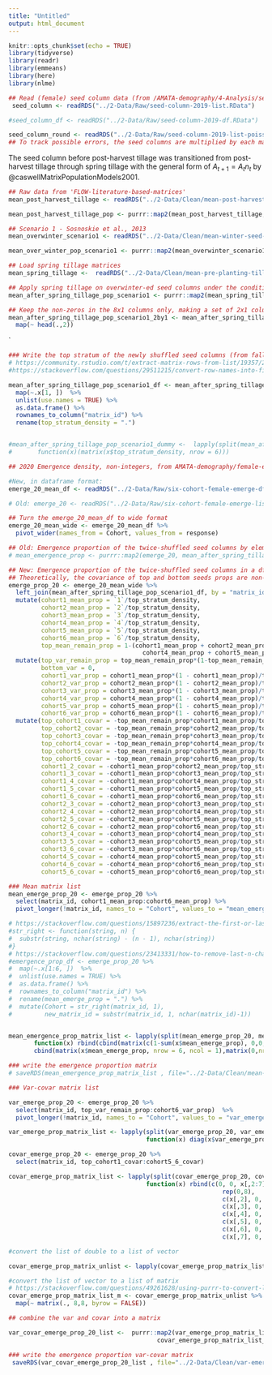 ```yaml
---
title: "Untitled"
output: html_document
---
```


```r
knitr::opts_chunk$set(echo = TRUE)
library(tidyverse)
library(readr)
library(emmeans)
library(here)
library(nlme)
```


```r
## Read (female) seed column data (from /AMATA-demography/4-Analysis/seedbank-fates-2014-through-2019.Rmd at chunk seed-column-19) 
 seed_column <- readRDS("../2-Data/Raw/seed-column-2019-list.RData")

#seed_column_df <- readRDS("../2-Data/Raw/seed-column-2019-df.RData")

seed_column_round <- readRDS("../2-Data/Raw/seed-column-2019-list-poisson.RData")
## To track possible errors, the seed columns are multiplied by each matrix step-by-step
```

The seed column before post-harvest tillage was transitioned from post-harvest tillage through spring tillage with the general form of $A_{t+1} = A_tn_t$ by @caswellMatrixPopulationModels2001.  

```r
## Raw data from 'FLOW-literature-based-matrices'
mean_post_harvest_tillage <- readRDS("../2-Data/Clean/mean-post-harvest-tillage.RData")

mean_post_harvest_tillage_pop <- purrr::map2(mean_post_harvest_tillage, seed_column, `%*%`)
```

```r
## Scenario 1 - Sosnoskie et al., 2013
mean_overwinter_scenario1 <- readRDS("../2-Data/Clean/mean-winter-seed-survival-scenario1.RData")

mean_over_winter_pop_scenario1 <- purrr::map2(mean_overwinter_scenario1, mean_post_harvest_tillage_pop, `%*%`)
```

```r
## Load spring tillage matrices
mean_spring_tillage <-  readRDS("../2-Data/Clean/mean-pre-planting-tillage.RData")

## Apply spring tillage on overwinter-ed seed columns under the condition reported by Sosnoskie et al. 2013
mean_after_spring_tillage_pop_scenario1 <- purrr::map2(mean_spring_tillage, mean_over_winter_pop_scenario1, `%*%`)

## Keep the non-zeros in the 8x1 columns only, making a set of 2x1 columns
mean_after_spring_tillage_pop_scenario1_2by1 <- mean_after_spring_tillage_pop_scenario1   %>%
  map(~ head(.,2))

```

`
```r

### Write the top stratum of the newly shuffled seed columns (from fall tillage through spring tillage) into a dummy matrix
# https://community.rstudio.com/t/extract-matrix-rows-from-list/19357/2
#https://stackoverflow.com/questions/29511215/convert-row-names-into-first-column

mean_after_spring_tillage_pop_scenario1_df <- mean_after_spring_tillage_pop_scenario1  %>%
  map(~.x[1, ])  %>% 
  unlist(use.names = TRUE) %>%
  as.data.frame() %>%
  rownames_to_column("matrix_id") %>% 
  rename(top_stratum_density = ".")


#mean_after_spring_tillage_pop_scenario1_dummy <-  lapply(split(mean_after_spring_tillage_pop_scenario1_df, mean_after_spring_tillage_pop_scenario1_df$matrix_id),
#       function(x)(matrix(x$top_stratum_density, nrow = 6)))

```

```r
## 2020 Emergence density, non-integers, from AMATA-demography/female-emergence chunk emerge-20-emm-df

#New, in dataframe format: 
emerge_20_mean_df <- readRDS("../2-Data/Raw/six-cohort-female-emerge-df-2020-raw.RData")

# Old: emerge_20 <- readRDS("../2-Data/Raw/six-cohort-female-emerge-list-2020-raw.RData")

## Turn the emerge_20_mean_df to wide format 
emerge_20_mean_wide <- emerge_20_mean_df %>%
  pivot_wider(names_from = Cohort, values_from = response)
```


```r

## Old: Emergence proportion of the twice-shuffled seed columns by element-wise division
# mean_emergence_prop <- purrr::map2(emerge_20, mean_after_spring_tillage_pop_scenario1_dummy, `/`)

## New: Emergence proportion of the twice-shuffled seed columns in a df merged with the mean_after_spring_tillage_pop_scenario1_df piece
## Theoretically, the covariance of top and bottom seeds props are non-zeros, but this particular matrix only concerns the relationships of the top stratum and 6 seedling cohorts. 
emerge_prop_20 <- emerge_20_mean_wide %>% 
  left_join(mean_after_spring_tillage_pop_scenario1_df, by = "matrix_id") %>%
  mutate(cohort1_mean_prop = `1`/top_stratum_density,
         cohort2_mean_prop = `2`/top_stratum_density,
         cohort3_mean_prop = `3`/top_stratum_density,
         cohort4_mean_prop = `4`/top_stratum_density,
         cohort5_mean_prop = `5`/top_stratum_density,
         cohort6_mean_prop = `6`/top_stratum_density,
         top_mean_remain_prop = 1-(cohort1_mean_prop + cohort2_mean_prop + cohort3_mean_prop +
                                     cohort4_mean_prop + cohort5_mean_prop + cohort6_mean_prop)) %>%
  mutate(top_var_remain_prop = top_mean_remain_prop*(1-top_mean_remain_prop)/top_stratum_density,
         bottom_var = 0,
         cohort1_var_prop = cohort1_mean_prop*(1 - cohort1_mean_prop)/top_stratum_density,
         cohort2_var_prop = cohort2_mean_prop*(1 - cohort2_mean_prop)/top_stratum_density,
         cohort3_var_prop = cohort3_mean_prop*(1 - cohort3_mean_prop)/top_stratum_density,
         cohort4_var_prop = cohort4_mean_prop*(1 - cohort4_mean_prop)/top_stratum_density,
         cohort5_var_prop = cohort5_mean_prop*(1 - cohort5_mean_prop)/top_stratum_density,
         cohort6_var_prop = cohort6_mean_prop*(1 - cohort6_mean_prop)/top_stratum_density) %>%
  mutate(top_cohort1_covar = -top_mean_remain_prop*cohort1_mean_prop/top_stratum_density,
         top_cohort2_covar = -top_mean_remain_prop*cohort2_mean_prop/top_stratum_density,
         top_cohort3_covar = -top_mean_remain_prop*cohort3_mean_prop/top_stratum_density,
         top_cohort4_covar = -top_mean_remain_prop*cohort4_mean_prop/top_stratum_density,
         top_cohort5_covar = -top_mean_remain_prop*cohort5_mean_prop/top_stratum_density,
         top_cohort6_covar = -top_mean_remain_prop*cohort6_mean_prop/top_stratum_density,
         cohort1_2_covar = -cohort1_mean_prop*cohort2_mean_prop/top_stratum_density,
         cohort1_3_covar = -cohort1_mean_prop*cohort3_mean_prop/top_stratum_density,
         cohort1_4_covar = -cohort1_mean_prop*cohort4_mean_prop/top_stratum_density,
         cohort1_5_covar = -cohort1_mean_prop*cohort5_mean_prop/top_stratum_density,
         cohort1_6_covar = -cohort1_mean_prop*cohort6_mean_prop/top_stratum_density,
         cohort2_3_covar = -cohort2_mean_prop*cohort3_mean_prop/top_stratum_density,
         cohort2_4_covar = -cohort2_mean_prop*cohort4_mean_prop/top_stratum_density,
         cohort2_5_covar = -cohort2_mean_prop*cohort5_mean_prop/top_stratum_density,
         cohort2_6_covar = -cohort2_mean_prop*cohort6_mean_prop/top_stratum_density,
         cohort3_4_covar = -cohort3_mean_prop*cohort4_mean_prop/top_stratum_density,
         cohort3_5_covar = -cohort3_mean_prop*cohort5_mean_prop/top_stratum_density,
         cohort3_6_covar = -cohort3_mean_prop*cohort6_mean_prop/top_stratum_density,
         cohort4_5_covar = -cohort4_mean_prop*cohort5_mean_prop/top_stratum_density,
         cohort4_6_covar = -cohort4_mean_prop*cohort6_mean_prop/top_stratum_density,
         cohort5_6_covar = -cohort5_mean_prop*cohort6_mean_prop/top_stratum_density)

### Mean matrix list 
mean_emerge_prop_20 <- emerge_prop_20 %>%
  select(matrix_id, cohort1_mean_prop:cohort6_mean_prop) %>%
  pivot_longer(!matrix_id, names_to = "Cohort", values_to = "mean_emerge_prop")

# https://stackoverflow.com/questions/15897236/extract-the-first-or-last-n-characters-of-a-string
#str_right <- function(string, n) {
#  substr(string, nchar(string) - (n - 1), nchar(string))
#}
# https://stackoverflow.com/questions/23413331/how-to-remove-last-n-characters-from-every-element-in-the-r-vector
#emergence_prop_df <- emerge_prop_20 %>%
#  map(~.x[1:6, ])  %>% 
#  unlist(use.names = TRUE) %>%
#  as.data.frame() %>%
#  rownames_to_column("matrix_id") %>% 
#  rename(mean_emerge_prop = ".") %>%
#  mutate(Cohort = str_right(matrix_id, 1),
#         new_matrix_id = substr(matrix_id, 1, nchar(matrix_id)-1))


mean_emergence_prop_matrix_list <- lapply(split(mean_emerge_prop_20, mean_emerge_prop_20$matrix_id),
       function(x) rbind(cbind(matrix(c(1-sum(x$mean_emerge_prop), 0,0,1), nrow = 2, byrow = TRUE), matrix(0,nrow = 2, ncol = 6)),
       cbind(matrix(x$mean_emerge_prop, nrow = 6, ncol = 1),matrix(0,nrow =6, ncol=7))))

### write the emergence proportion matrix
# saveRDS(mean_emergence_prop_matrix_list , file="../2-Data/Clean/mean-emergence-prop-scenario1.RData")

### Var-covar matrix list

var_emerge_prop_20 <- emerge_prop_20 %>%
  select(matrix_id, top_var_remain_prop:cohort6_var_prop)  %>%
  pivot_longer(!matrix_id, names_to = "Cohort", values_to = "var_emerge_prop")

var_emerge_prop_matrix_list <- lapply(split(var_emerge_prop_20, var_emerge_prop_20$matrix_id),
                                      function(x) diag(x$var_emerge_prop,8))

covar_emerge_prop_20 <- emerge_prop_20 %>%
  select(matrix_id, top_cohort1_covar:cohort5_6_covar)

covar_emerge_prop_matrix_list <- lapply(split(covar_emerge_prop_20, covar_emerge_prop_20$matrix_id),
                                      function(x) rbind(c(0, 0, x[,2:7]),
                                                           rep(0,8),
                                                           c(x[,2], 0, 0, x[,8:12]),
                                                           c(x[,3], 0, x[,8], 0, x[,13:16]),
                                                           c(x[,4], 0, x[,9], x[,13], 0, x[, 17:19]),
                                                           c(x[,5], 0, x[,10], x[,14], x[,17], 0, x[, 20:21]),
                                                           c(x[,6], 0, x[,11], x[,15], x[,18], x[,20], 0, x[,22]),
                                                           c(x[,7], 0, x[,12], x[,16], x[,19], x[,21:22], 0) ))

#convert the list of double to a list of vector

covar_emerge_prop_matrix_unlist <- lapply(covar_emerge_prop_matrix_list, unlist)

#convert the list of vector to a list of matrix
# https://stackoverflow.com/questions/49261628/using-purrr-to-convert-list-of-vectors-to-list-of-matrices
covar_emerge_prop_matrix_list_m <- covar_emerge_prop_matrix_unlist %>%
  map(~ matrix(., 8,8, byrow = FALSE)) 

## combine the var and covar into a matrix 

var_covar_emerge_prop_20_list <-  purrr::map2(var_emerge_prop_matrix_list,
                                         covar_emerge_prop_matrix_list_m, `+`)

### write the emergence proportion var-covar matrix
 saveRDS(var_covar_emerge_prop_20_list , file="../2-Data/Clean/var-emergence-prop-scenario1.RData")
```
